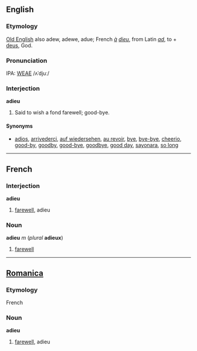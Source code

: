 ==English==
===Etymology===
[[Old English]] also adew, adewe, adue; French ''[[à]] [[dieu]]'', from Latin ''[[ad]]'', to + [[deus]], God.

===Pronunciation===
IPA: [[WEAE]] /ʌˈdjuː/

===Interjection===
'''adieu'''

#Said to wish a fond farewell; good-bye.

====Synonyms====
*[[adios]], [[arrivederci]], [[auf wiedersehen]], [[au revoir]], [[bye]], [[bye-bye]], [[cheerio]], [[good-by]], [[goodby]], [[good-bye]], [[goodbye]], [[good day]], [[sayonara]], [[so long]]

----
==French==
===Interjection===
'''adieu'''

#[[farewell]], adieu

===Noun===
'''adieu''' ''m'' (''plural'' '''adieux''')

#[[farewell]]

----
==[[Romanica]]==
===Etymology===
French

===Noun===
'''adieu'''
#[[farewell]], adieu